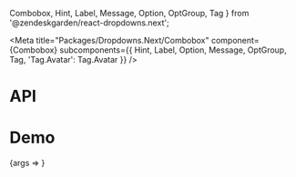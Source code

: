   Combobox,
  Hint,
  Label,
  Message,
  Option,
  OptGroup,
  Tag
} from '@zendeskgarden/react-dropdowns.next';

<Meta
  title="Packages/Dropdowns.Next/Combobox"
  component={Combobox}
  subcomponents={{ Hint, Label, Option, Message, OptGroup, Tag, 'Tag.Avatar': Tag.Avatar }}
/>

# API

<ArgsTable />

# Demo

<Canvas>
  <Story
    name="Combobox"
    args={{
      isEditable: true,
      listboxMaxHeight: Combobox.defaultProps.listboxMaxHeight,
      listboxZIndex: Combobox.defaultProps.listboxZIndex
    }}
  >
    {args => <ComboboxStory {...args} />}
  </Story>
</Canvas>
